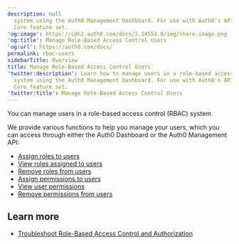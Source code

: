```yaml
---
description: null
  system using the Auth0 Management Dashboard. For use with Auth0's API Authorization
  Core feature set.
'og:image': https://cdn2.auth0.com/docs/1.14553.0/img/share-image.png
'og:title': Manage Role-Based Access Control Users
'og:url': https://auth0.com/docs/
permalink: rbac-users
sidebarTitle: Overview
title: Manage Role-Based Access Control Users
'twitter:description': Learn how to manage users in a role-based access control (RBAC)
  system using the Auth0 Management Dashboard. For use with Auth0's API Authorization
  Core feature set.
'twitter:title': Manage Role-Based Access Control Users
---
```

You can manage users in a role-based access control (RBAC) system.

We provide various functions to help you manage your users, which you can access through either the <Tooltip tip="Auth0 Dashboard: Auth0's main product to configure your services." cta="View Glossary" href="/docs/glossary?term=Auth0+Dashboard">Auth0 Dashboard</Tooltip> or the Auth0 <Tooltip tip="Auth0 Dashboard: Auth0's main product to configure your services." cta="View Glossary" href="/docs/glossary?term=Management+API">Management API</Tooltip>:

* [Assign roles to users](/docs/manage-users/access-control/configure-core-rbac/rbac-users/assign-roles-to-users)
* [View roles assigned to users](/docs/manage-users/access-control/configure-core-rbac/rbac-users/view-user-roles)
* [Remove roles from users](/docs/manage-users/access-control/configure-core-rbac/rbac-users/remove-roles-from-users)
* [Assign permissions to users](/docs/manage-users/access-control/configure-core-rbac/rbac-users/assign-permissions-to-users)
* [View user permissions](/docs/manage-users/access-control/configure-core-rbac/rbac-users/view-user-permissions)
* [Remove permissions from users](/docs/manage-users/access-control/configure-core-rbac/rbac-users/remove-permissions-from-users)

## Learn more

* [Troubleshoot Role-Based Access Control and Authorization](/docs/troubleshoot/authentication-issues/troubleshoot-rbac-authorization)